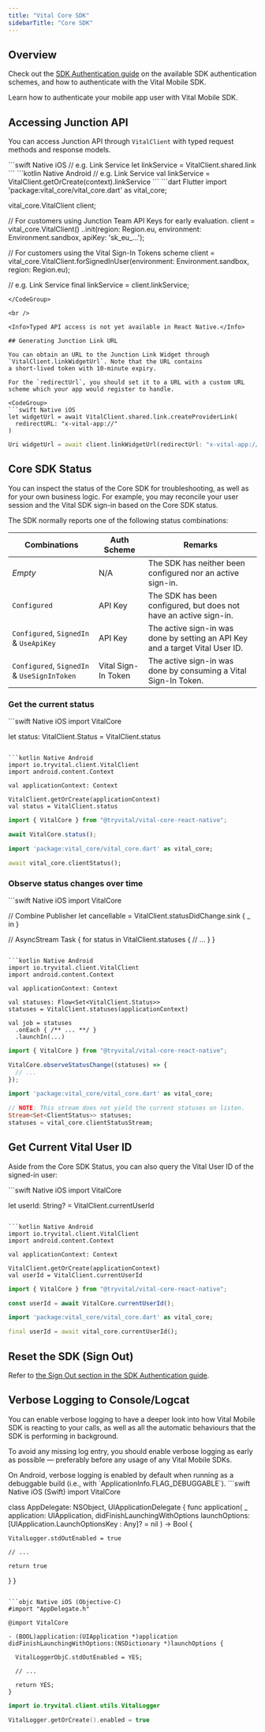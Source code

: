 ```yaml
---
title: "Vital Core SDK"
sidebarTitle: "Core SDK"
---
```


## Overview

Check out the [SDK Authentication guide](/wearables/sdks/authentication) on the available SDK authentication
schemes, and how to authenticate with the Vital Mobile SDK.

<Card title="Mobile SDK Authentication" icon="id-card" href="/wearables/sdks/authentication" horizontal>
  Learn how to authenticate your mobile app user with Vital Mobile SDK.
</Card>

## Accessing Junction API

You can access Junction API through `VitalClient` with typed request methods and response models.

<CodeGroup>
```swift Native iOS
// e.g. Link Service
let linkService = VitalClient.shared.link
```
```kotlin Native Android
// e.g. Link Service
val linkService = VitalClient.getOrCreate(context).linkService
```
```dart Flutter
import 'package:vital_core/vital_core.dart' as vital_core;

vital_core.VitalClient client;

// For customers using Junction Team API Keys for early evaluation.
client = vital_core.VitalClient()
  ..init(region: Region.eu, environment: Environment.sandbox, apiKey: 'sk_eu_...');

// For customers using the Vital Sign-In Tokens scheme
client = vital_core.VitalClient.forSignedInUser(environment: Environment.sandbox, region: Region.eu);

// e.g. Link Service
final linkService = client.linkService;
```
</CodeGroup>

<br />

<Info>Typed API access is not yet available in React Native.</Info>

## Generating Junction Link URL

You can obtain an URL to the Junction Link Widget through `VitalClient.linkWidgetUrl`. Note that the URL contains
a short-lived token with 10-minute expiry.

For the `redirectUrl`, you should set it to a URL with a custom URL scheme which your app would register to handle.

<CodeGroup>
```swift Native iOS
let widgetUrl = await VitalClient.shared.link.createProviderLink(
  redirectURL: "x-vital-app://"
)
```
```dart Flutter
Uri widgetUrl = await client.linkWidgetUrl(redirectUrl: "x-vital-app://");
```
</CodeGroup>

## Core SDK Status

You can inspect the status of the Core SDK for troubleshooting, as well as for your own business logic.
For example, you may reconcile your user session and the Vital SDK sign-in based on the Core SDK status.

The SDK normally reports one of the following status combinations:

| Combinations                                | Auth Scheme         | Remarks |
| ----                                        | ----                | ---- |
| _Empty_                                     | N/A                 | The SDK has neither been configured nor an active sign-in. |
| `Configured`                                | API Key             | The SDK has been configured, but does not have an active sign-in. |
| `Configured`, `SignedIn` & `UseApiKey`      | API Key             | The active sign-in was done by setting an API Key and a target Vital User ID. |
| `Configured`, `SignedIn` & `UseSignInToken` | Vital Sign-In Token | The active sign-in was done by consuming a Vital Sign-In Token. |

### Get the current status
<CodeGroup>
  ```swift Native iOS
  import VitalCore

  let status: VitalClient.Status = VitalClient.status
  ```

  ```kotlin Native Android
  import io.tryvital.client.VitalClient
  import android.content.Context

  val applicationContext: Context

  VitalClient.getOrCreate(applicationContext)
  val status = VitalClient.status
  ```

  ```typescript React Native
  import { VitalCore } from "@tryvital/vital-core-react-native";

  await VitalCore.status();
  ```

  ```dart Flutter
  import 'package:vital_core/vital_core.dart' as vital_core;

  await vital_core.clientStatus();
  ```
</CodeGroup>

### Observe status changes over time
<CodeGroup>
  ```swift Native iOS
  import VitalCore

  // Combine Publisher
  let cancellable = VitalClient.statusDidChange.sink { _ in }

  // AsyncStream
  Task {
    for status in VitalClient.statuses {
      // ...
    }
  }
  ```

  ```kotlin Native Android
  import io.tryvital.client.VitalClient
  import android.content.Context

  val applicationContext: Context

  val statuses: Flow<Set<VitalClient.Status>>
  statuses = VitalClient.statuses(applicationContext)

  val job = statuses
    .onEach { /** ... **/ }
    .launchIn(...)
  ```

  ```typescript React Native
  import { VitalCore } from "@tryvital/vital-core-react-native";

  VitalCore.observeStatusChange((statuses) => {
    // ...
  });
  ```

  ```dart Flutter
  import 'package:vital_core/vital_core.dart' as vital_core;

  // NOTE: This stream does not yield the current statuses on listen.
  Stream<Set<ClientStatus>> statuses;
  statuses = vital_core.clientStatusStream;
  ```
</CodeGroup>

## Get Current Vital User ID

Aside from the Core SDK Status, you can also query the Vital User ID of the signed-in user:

<CodeGroup>
  ```swift Native iOS
  import VitalCore

  let userId: String? = VitalClient.currentUserId
  ```

  ```kotlin Native Android
  import io.tryvital.client.VitalClient
  import android.content.Context

  val applicationContext: Context

  VitalClient.getOrCreate(applicationContext)
  val userId = VitalClient.currentUserId
  ```

  ```typescript React Native
  import { VitalCore } from "@tryvital/vital-core-react-native";

  const userId = await VitalCore.currentUserId();
  ```

  ```dart Flutter
  import 'package:vital_core/vital_core.dart' as vital_core;

  final userId = await vital_core.currentUserId();
  ```
</CodeGroup>

## Reset the SDK (Sign Out)

Refer to [the Sign Out section in the SDK Authentication guide](/wearables/sdks/authentication#sign-out).


## Verbose Logging to Console/Logcat

You can enable verbose logging to have a deeper look into how Vital Mobile SDK is reacting to your calls, as well as
all the automatic behaviours that the SDK is performing in background.

To avoid any missing log entry, you should enable verbose logging as early as possible — preferably before any usage of
any Vital Mobile SDKs.

<Note>
On Android, verbose logging is enabled by default when running as a debuggable build
(i.e., with `ApplicationInfo.FLAG_DEBUGGABLE`).
</Note>

<CodeGroup>
```swift Native iOS (Swift)
import VitalCore

class AppDelegate: NSObject, UIApplicationDelegate {
  func application(
    _ application: UIApplication,
    didFinishLaunchingWithOptions launchOptions: [UIApplication.LaunchOptionsKey : Any]? = nil
  ) -> Bool {

    VitalLogger.stdOutEnabled = true

    // ...

    return true
  }
}
```

```objc Native iOS (Objective-C)
#import "AppDelegate.h"

@import VitalCore

- (BOOL)application:(UIApplication *)application didFinishLaunchingWithOptions:(NSDictionary *)launchOptions {

  VitalLoggerObjC.stdOutEnabled = YES;

  // ...

  return YES;
}
```

```kotlin Native Android
import io.tryvital.client.utils.VitalLogger

VitalLogger.getOrCreate().enabled = true
```
</CodeGroup>
